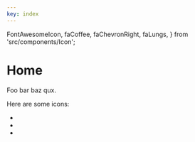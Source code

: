 ```yaml
---
key: index
---
```


  FontAwesomeIcon,
  faCoffee,
  faChevronRight,
  faLungs,
} from 'src/components/Icon';

# Home

Foo bar baz qux.

Here are some icons:
- <FontAwesomeIcon icon={faChevronRight} size="1x" />
- <FontAwesomeIcon icon={faCoffee} size="1x" />
- <FontAwesomeIcon icon={faLungs} size="1x" />

